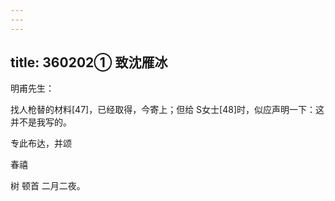 ```yaml
---
---
---
```

title: 360202① 致沈雁冰
---




明甫先生：

找人枪替的材料[47]，已经取得，今寄上；但给 S女士[48]时，似应声明一下：这并不是我写的。

专此布达，并颂

春禧

树 顿首 二月二夜。